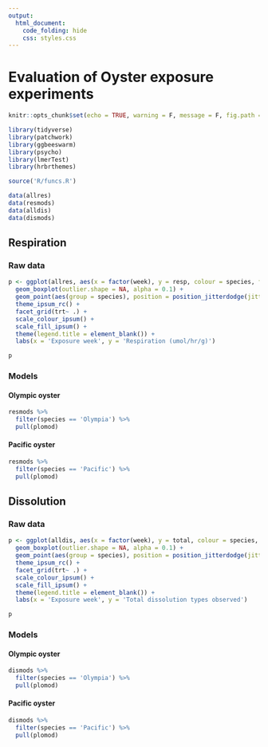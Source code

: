 ```yaml
---
output: 
  html_document:
    code_folding: hide
    css: styles.css
---
```

  
# Evaluation of Oyster exposure experiments {.tabset}
  
```r
knitr::opts_chunk$set(echo = TRUE, warning = F, message = F, fig.path = 'figs/', dev.args = list(family = 'serif'))

library(tidyverse)
library(patchwork)
library(ggbeeswarm)
library(psycho)
library(lmerTest)
library(hrbrthemes)

source('R/funcs.R')

data(allres)
data(resmods)
data(alldis)
data(dismods)
```

## Respiration {.tabset .tabset-pills}

### Raw data

```r

p <- ggplot(allres, aes(x = factor(week), y = resp, colour = species, fill = species)) + 
  geom_boxplot(outlier.shape = NA, alpha = 0.1) + 
  geom_point(aes(group = species), position = position_jitterdodge(jitter.width = 0.1), size = 2, alpha = 0.6) + 
  theme_ipsum_rc() + 
  facet_grid(trt~ .) + 
  scale_colour_ipsum() + 
  scale_fill_ipsum() + 
  theme(legend.title = element_blank()) + 
  labs(x = 'Exposure week', y = 'Respiration (umol/hr/g)')

p
```

### Models

#### Olympic oyster

```r
resmods %>% 
  filter(species == 'Olympia') %>% 
  pull(plomod)
```

#### Pacific oyster

```r
resmods %>% 
  filter(species == 'Pacific') %>% 
  pull(plomod)
```

## Dissolution {.tabset .tabset-pills}

### Raw data

```r
p <- ggplot(alldis, aes(x = factor(week), y = total, colour = species, fill = species)) + 
  geom_boxplot(outlier.shape = NA, alpha = 0.1) + 
  geom_point(aes(group = species), position = position_jitterdodge(jitter.width = 0.1), size = 2, alpha = 0.6) + 
  theme_ipsum_rc() + 
  facet_grid(trt~ .) + 
  scale_colour_ipsum() + 
  scale_fill_ipsum() + 
  theme(legend.title = element_blank()) + 
  labs(x = 'Exposure week', y = 'Total dissolution types observed')

p
```

### Models 

#### Olympic oyster

```r
dismods %>% 
  filter(species == 'Olympia') %>% 
  pull(plomod)
```

#### Pacific oyster

```r
dismods %>% 
  filter(species == 'Pacific') %>% 
  pull(plomod)
```